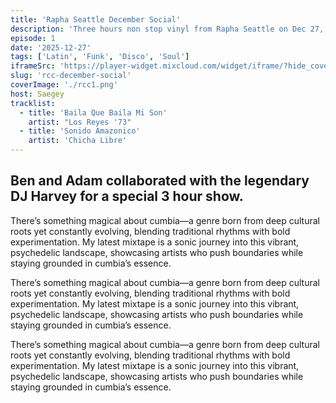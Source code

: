 ```yaml
---
title: 'Rapha Seattle December Social'
description: 'Three hours non stop vinyl from Rapha Seattle on Dec 27, 2024.'
episode: 1
date: '2025-12-27'
tags: ['Latin', 'Funk', 'Disco', 'Soul']
iframeSrc: 'https://player-widget.mixcloud.com/widget/iframe/?hide_cover=1&light=1&hide_artwork=1&feed=%2Fpublic-vinyl-radio%2Frapha-rcc-december-social%2F'
slug: 'rcc-december-social'
coverImage: './rcc1.png'
host: Saegey
tracklist:
  - title: 'Baila Que Baila Mi Son'
    artist: "Los Reyes '73"
  - title: 'Sonido Amazonico'
    artist: 'Chicha Libre'
---
```


## Ben and Adam collaborated with the legendary DJ Harvey for a special 3 hour show.

There’s something magical about cumbia—a genre born from deep cultural roots yet constantly evolving, blending traditional rhythms with bold experimentation. My latest mixtape is a sonic journey into this vibrant, psychedelic landscape, showcasing artists who push boundaries while staying grounded in cumbia’s essence.

There’s something magical about cumbia—a genre born from deep cultural roots yet constantly evolving, blending traditional rhythms with bold experimentation. My latest mixtape is a sonic journey into this vibrant, psychedelic landscape, showcasing artists who push boundaries while staying grounded in cumbia’s essence.

There’s something magical about cumbia—a genre born from deep cultural roots yet constantly evolving, blending traditional rhythms with bold experimentation. My latest mixtape is a sonic journey into this vibrant, psychedelic landscape, showcasing artists who push boundaries while staying grounded in cumbia’s essence.
